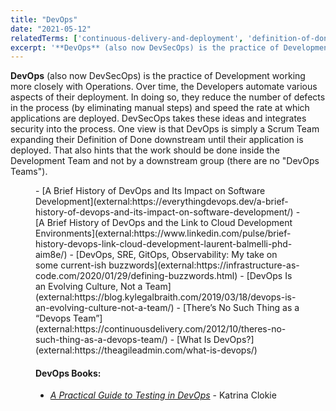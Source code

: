 ```yaml
---
title: "DevOps"
date: "2021-05-12"
relatedTerms: ['continuous-delivery-and-deployment', 'definition-of-done']
excerpt: '**DevOps** (also now DevSecOps) is the practice of Development working more closely with'
---
```




**DevOps** (also now DevSecOps) is the practice of Development working more closely with Operations. Over time, the Developers automate various aspects of their deployment. In doing so, they reduce the number of defects in the process (by eliminating manual steps) and speed the rate at which applications are deployed. DevSecOps takes these ideas and integrates security into the process. One view is that DevOps is simply a Scrum Team expanding their Definition of Done downstream until their application is deployed. That also hints that the work should be done inside the Development Team and not by a downstream group (there are no "DevOps Teams").

<Figure
  src={DevOpsMindsetKanbanBoardSimple1024x230}
  alt="DevOps Mindset Kanban Board"
  caption="DevOps Mindset Kanban Board"
/>


<HighlightBox heading="Resource Links" variant="resourceLinks">
- [A Brief History of DevOps and Its Impact on Software Development](external:https://everythingdevops.dev/a-brief-history-of-devops-and-its-impact-on-software-development/)
- [A Brief History of DevOps and the Link to Cloud Development Environments](external:https://www.linkedin.com/pulse/brief-history-devops-link-cloud-development-laurent-balmelli-phd-aim8e/)
- [DevOps, SRE, GitOps, Observability: My take on some current-ish buzzwords](external:https://infrastructure-as-code.com/2020/01/29/defining-buzzwords.html)
- [DevOps Is an Evolving Culture, Not a Team](external:https://blog.kylegalbraith.com/2019/03/18/devops-is-an-evolving-culture-not-a-team/)
- [There’s No Such Thing as a “Devops Team”](external:https://continuousdelivery.com/2012/10/theres-no-such-thing-as-a-devops-team/)
- [What Is DevOps?](external:https://theagileadmin.com/what-is-devops/)

#### DevOps Books:

- _[A Practical Guide to Testing in DevOps](external:https://leanpub.com/testingindevops)_ \- Katrina Clokie
</HighlightBox>
